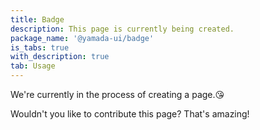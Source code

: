 ```yaml
---
title: Badge
description: This page is currently being created.
package_name: '@yamada-ui/badge'
is_tabs: true
with_description: true
tab: Usage
---
```


We're currently in the process of creating a page.😘

Wouldn't you like to contribute this page? That's amazing!
